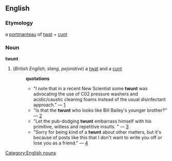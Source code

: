 == English ==
=== Etymology ===
a [[portmanteau]] of [[twat]] + [[cunt]]
=== Noun ===
[[Category:English nouns]]
'''twunt'''
# (''British English, slang, pejorative'') a [[twat]] and a [[cunt]]
#:'''quotations'''
#:*"I note that in a recent New Scientist some '''twunt''' was advocating the use of C02 pressure washers and acidic/caustic cleaning foams instead of the usual disinfectant approach." &mdash; [http://groups-beta.google.com/group/alt.dur.general/msg/f9c25d1a4ab6a623]
#:*"Is that the '''twunt''' who looks like Bill Bailey's younger brother?" &mdash; [http://groups-beta.google.com/group/uk.media.tv.misc/msg/b10e5ae4c747d4bb]
#:*"Let the pub-dodging '''twunt''' embarrass himself with his primitive, witless and repetitive insults. " &mdash; [http://groups-beta.google.com/group/comp.sys.sinclair/msg/ddaef5bb1489b3cf]
#:*"Sorry for being kind of a '''twunt''' about other matters, but it's because of posts like this that I don't want to write you off or lose you as a friend." &mdash; [http://groups-beta.google.com/group/rec.arts.anime.misc/msg/27798193d1450dc0]